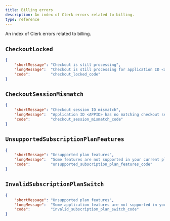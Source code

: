 ```yaml
---
title: Billing errors
description: An index of Clerk errors related to billing.
type: reference
---
```


An index of Clerk errors related to billing.

## `CheckoutLocked`

```json
{
    "shortMessage": "Checkout is still processing",
    "longMessage":  "Checkout is still processing for application ID <appID>",
    "code":         "checkout_locked_code"
}
```

## `CheckoutSessionMismatch`

```json
{
    "shortMessage": "Checkout session ID mismatch",
    "longMessage":  "Application ID <APPID> has no matching checkout session ID <SESSID>",
    "code":         "checkout_session_mismatch_code"
}
```

## `UnsupportedSubscriptionPlanFeatures`

```json
{
    "shortMessage": "Unsupported plan features",
    "longMessage":  "Some features are not supported in your current plan. Upgrade your subscription to unlock them.",
    "code":         "unsupported_subscription_plan_features_code"
}
```

## `InvalidSubscriptionPlanSwitch`

```json
{
    "shortMessage": "Unsupported plan features",
    "longMessage":  "Some application features are not supported in your new plan. Stay with your current plan to avoid breaking changes.",
    "code":         "invalid_subscription_plan_switch_code"
}
```
